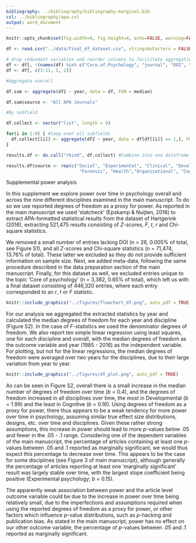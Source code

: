 ```yaml
---
bibliography: ../bibliography/bibliography-marginal.bib
csl: ../bibliography/apa.csl
output: word_document
---
```

```r
knitr::opts_chunk$set(fig.width=6, fig.height=4, echo=FALSE, warning=FALSE, message=FALSE)
```
```r
df <- read.csv("../data/final_df_dataset.csv", stringsAsFactors = FALSE)

# drop redundant variables and reorder columns to facilitate aggregation
df <- df[, !(names(df) %in% c("Core.of.Psychology", "journal", "DOI", "Statistic", "id"))]
df <- df[, c(3:11, 1, 2)]

#Aggregate overall

df.sum <- aggregate(df2 ~ year, data = df, FUN = median)

df.sum$source <- "All APA Journals"

#By subfield

df.collect <- vector("list", length = 9)

for(i in 1:9) { #loop over all subfields
  df.collect[[i]] <- aggregate(df2 ~ year, data = df[df[[i]] == 1,], FUN = median)
}

results.df <- do.call("rbind", df.collect) #Combine into one dataframe

results.df$source <- rep(c("Social", "Experimental", "Clinical", "Developmental", "Educational",
                            "Forensic", "Health","Organizational", "Cognitive"), sapply(df.collect, nrow)) #add data providence to new dataframe

```

Supplemental power analysis

In this supplement we explore power over time in psychology overall and across the nine different disciplines examined in the main manuscript. To do so we use reported degrees of freedom as a proxy for power. As reported in the main manuscript we used 'statcheck' (Epskamp & Nuijten, 2016) to extract APA-formatted statistical results from the dataset of Hartgerink (2016), extracting 521,475 results consisting of _Z_-scores, _F_, _t_, _r_ and Chi-square statistics.

We removed a small number of entries lacking DOI (n = 26, 0.005% of total, see Figure S1), and all _Z_-scores and Chi-square statistics (n = 71,474, 13.76% of total). These latter we excluded as they do not provide sufficient information on sample size. Next, we added meta-data, following the same procedure described in the data preparation section of the main manuscript. Finally, for this dataset as well, we excluded entries unique to the topic 'Core of psychology' (n = 3,382, 0.65% of total), which left us with a final dataset consisting of 446,320 entries, where each entry corresponded to an _r_, _t_ or _F_ statistic.

```r
knitr::include_graphics("../figures/flowchart_df.png", auto_pdf = TRUE)
```

For our analysis we aggregated the extracted statistics by year and calculated the median degrees of freedom for each year and discipline (Figure S2). In the case of _F_-statistics we used the denominator degrees of freedom. We also report ten simple linear regression using least squares, one for each discipline and overall, with the median degrees of freedom as the outcome variable and year (1985 - 2016) as the independent variable. For plotting, but not for the linear regressions, the median degrees of freedom were averaged over two years for the disciplines, due to their large variation from year to year.

```r
knitr::include_graphics("../figures/df_plot.png", auto_pdf = TRUE)
```

As can be seen in Figure S2, overall there is a small increase in the median number of degrees of freedom over time (_b_ = 0.4), and the degrees of freedom increased in all disciplines over time, the most in Developmental (_b_ = 1.99) and the least in Cognitive (_b_ = 0.16). Using degrees of freedom as a proxy for power, there thus appears to be a weak tendency for more power over time in psychology, assuming similar true effect size distributions, designs, etc. over time and disciplines. Given these rather strong assumptions, this increase in power should lead to more _p_-values below .05 and fewer in the .05 - .1 range. Considering one of the dependent variables of the main manuscript, the percentage of articles containing at least one _p_-values between .05 and .1 reported as marginally significant, we would thus expect this percentage to decrease over time. This appears to be the case for some disciplines (see Figure 3 of main manuscript), although generally the percentage of articles reporting at least one 'marginally significant' result was largely stable over time, with the largest slope coefficient being positive (Experimental psychology; _b_ = 0.15). 

The apparently weak association between power and the article level outcome variable could be due to the increase in power over time being relatively small, due to the imperfections and assumptions required when using the reported degrees of freedom as a proxy for power, or other factors which influence _p_-value distributions, such as _p_-hacking and publication bias. As stated in the main manuscript, power has no effect on our other outcome variable, the percentage of _p_-values between .05 and .1 reported as marginally significant.







